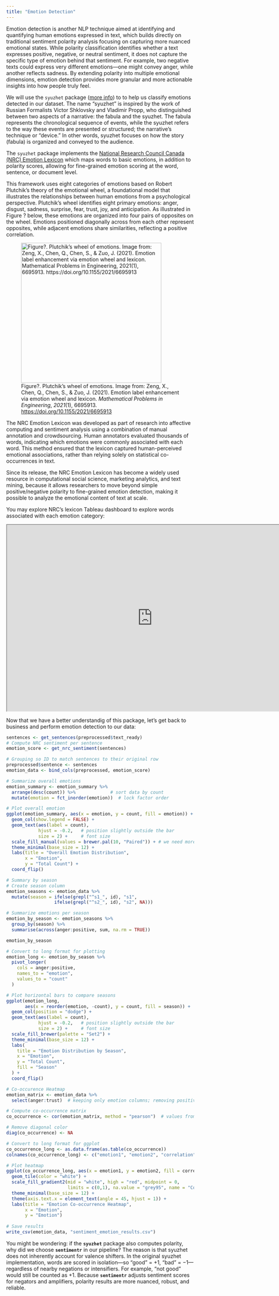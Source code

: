 ```yaml
---
title: "Emotion Detection"
---
```


Emotion detection is another NLP technique aimed at identifying and quantifying human emotions expressed in text, which builds directly on traditional sentiment polarity analysis focusing on capturing more nuanced emotional states. While polarity classification identifies whether a text expresses positive, negative, or neutral sentiment, it does not capture the specific type of emotion behind that sentiment. For example, two negative texts could express very different emotions—one might convey anger, while another reflects sadness. By extending polarity into multiple emotional dimensions, emotion detection provides more granular and more actionable insights into how people truly feel.

We will use the `syuzhet` package ([more info](https://cran.r-project.org/web/packages/syuzhet/vignettes/syuzhet-vignette.html)) to to help us classify emotions detected in our dataset. The name “syuzhet” is inspired by the work of Russian Formalists Victor Shklovsky and Vladimir Propp, who distinguished between two aspects of a narrative: the fabula and the syuzhet. The fabula represents the chronological sequence of events, while the syuzhet refers to the way these events are presented or structured; the narrative’s technique or “device.” In other words, syuzhet focuses on how the story (fabula) is organized and conveyed to the audience.

The `syuzhet` package implements the [National Research Council Canada (NRC) Emotion Lexicon](https://nrc-publications.canada.ca/eng/view/ft/?id=0b6a5b58-a656-49d3-ab3e-252050a7a88c) which maps words to basic emotions, in addition to polarity scores, allowing for fine-grained emotion scoring at the word, sentence, or document level.

This framework uses eight categories of emotions based on Robert Plutchik's theory of the emotional wheel, a foundational model that illustrates the relationships between human emotions from a psychological perspective. Plutchik’s wheel identifies eight primary emotions: anger, disgust, sadness, surprise, fear, trust, joy, and anticipation. As illustrated in Figure ? below, these emotions are organized into four pairs of opposites on the wheel. Emotions positioned diagonally across from each other represent opposites, while adjacent emotions share similarities, reflecting a positive correlation.

![Figure?. Plutchik’s wheel of emotions. Image from: Zeng, X., Chen, Q., Chen, S., & Zuo, J. (2021). Emotion label enhancement via emotion wheel and lexicon. *Mathematical Problems in Engineering*, *2021*(1), 6695913. <https://doi.org/10.1155/2021/6695913>](images/emotion_wheel.jpg){fig-align="center" width="376"}

The NRC Emotion Lexicon was developed as part of research into affective computing and sentiment analysis using a combination of manual annotation and crowdsourcing. Human annotators evaluated thousands of words, indicating which emotions were commonly associated with each word. This method ensured that the lexicon captured human-perceived emotional associations, rather than relying solely on statistical co-occurrences in text.

Since its release, the NRC Emotion Lexicon has become a widely used resource in computational social science, marketing analytics, and text mining, because it allows researchers to move beyond simple positive/negative polarity to fine-grained emotion detection, making it possible to analyze the emotional content of text at scale.

You may explore NRC's lexicon Tableau dashboard to explore words associated with each emotion category:

```{=html}
<iframe width="780" height="500" src="https://public.tableau.com/views/NRC-Emotion-Lexicon-viz1/NRCEmotionLexicon-viz1?:embed=y&:loadOrderID=0&:display_count=no&:showVizHome=no" title="NRC Lexicon Interactive Visualization"></iframe>
```
Now that we have a better understandig of this package, let's get back to business and perform emotion detection to our data:

``` r
sentences <- get_sentences(preprocessed$text_ready)
# Compute NRC sentiment per sentence
emotion_score <- get_nrc_sentiment(sentences)

# Grouping so ID to match sentences to their original row
preprocessed$sentence <- sentences
emotion_data <- bind_cols(preprocessed, emotion_score)

# Summarize overall emotions
emotion_summary <- emotion_summary %>%
  arrange(desc(count)) %>%             # sort data by count
  mutate(emotion = fct_inorder(emotion))  # lock factor order

# Plot overall emotion
ggplot(emotion_summary, aes(x = emotion, y = count, fill = emotion)) +
  geom_col(show.legend = FALSE) +
  geom_text(aes(label = count), 
            hjust = -0.2,   # position slightly outside the bar
            size = 2) +     # font size
  scale_fill_manual(values = brewer.pal(10, "Paired")) + # we need more than 8 colors
  theme_minimal(base_size = 12) +
  labs(title = "Overall Emotion Distribution",
       x = "Emotion",
       y = "Total Count") +
  coord_flip()

# Summary by season
# Create season column
emotion_seasons <- emotion_data %>%
  mutate(season = ifelse(grepl("^s1_", id), "s1",
                  ifelse(grepl("^s2_", id), "s2", NA)))

# Summarize emotions per season
emotion_by_season <- emotion_seasons %>%
  group_by(season) %>%
  summarise(across(anger:positive, sum, na.rm = TRUE))

emotion_by_season

# Convert to long format for plotting
emotion_long <- emotion_by_season %>%
  pivot_longer(
    cols = anger:positive,
    names_to = "emotion",
    values_to = "count"
  )

# Plot horizontal bars to compare seasons
ggplot(emotion_long, 
       aes(x = reorder(emotion, -count), y = count, fill = season)) +
  geom_col(position = "dodge") +
  geom_text(aes(label = count), 
            hjust = -0.2,   # position slightly outside the bar
            size = 2) +     # font size
  scale_fill_brewer(palette = "Set2") +
  theme_minimal(base_size = 12) +
  labs(
    title = "Emotion Distribution by Season", 
    x = "Emotion", 
    y = "Total Count",
    fill = "Season"
  ) +
  coord_flip()

# Co-occurence Heatmap 
emotion_matrix <- emotion_data %>%
  select(anger:trust)  # keeping only emotion columns; removing positive and negative

# Compute co-occurrence matrix
co_occurrence <- cor(emotion_matrix, method = "pearson")  # values from -1 to 1

# Remove diagonal color
diag(co_occurrence) <- NA

# Convert to long format for ggplot
co_occurrence_long <- as.data.frame(as.table(co_occurrence))
colnames(co_occurrence_long) <- c("emotion1", "emotion2", "correlation")

# Plot heatmap
ggplot(co_occurrence_long, aes(x = emotion1, y = emotion2, fill = correlation)) +
  geom_tile(color = "white") +
  scale_fill_gradient2(mid = "white", high = "red", midpoint = 0,
                       limits = c(0,1), na.value = "grey95", name = "Correlation") +
  theme_minimal(base_size = 12) +
  theme(axis.text.x = element_text(angle = 45, hjust = 1)) +
  labs(title = "Emotion Co-occurrence Heatmap",
       x = "Emotion",
       y = "Emotion")
  
# Save results
write_csv(emotion_data, "sentiment_emotion_results.csv")
```

You might be wondering: if the **`syuzhet`** package also computes polarity, why did we choose **`sentimentr`** in our pipeline? The reason is that syuzhet does not inherently account for valence shifters. In the original syuzhet implementation, words are scored in isolation—so “good” = +1, “bad” = −1—regardless of nearby negations or intensifiers. For example, “not good” would still be counted as +1. Because **`sentimentr`** adjusts sentiment scores for negators and amplifiers, polarity results are more nuanced, robust, and reliable.
